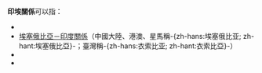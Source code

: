 '''印埃關係'''可以指：

* {{link-en|埃及－印度關係|Egypt–India relations}}
* [[埃塞俄比亞－印度關係|埃塞俄比亞－印度關係]]（中國大陸、港澳、星馬稱-{zh-hans:埃塞俄比亚; zh-hant:埃塞俄比亞}-；臺灣稱-{zh-hans:衣索比亚; zh-hant:衣索比亞}-）
* {{link-en|埃及－印度尼西亞關係|Egypt–Indonesia relations}}
* {{link-en|埃塞俄比亞－印度尼西亞關係|Ethiopia–Indonesia relations}}

{{disambig|cat=四字消歧義}}